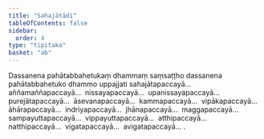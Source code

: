 ```yaml
---
title: "Sahajātādi"
tableOfContents: false
sidebar:
  order: 4
type: "tipitaka"
basket: "ab"
---
```



<DynamicBreadcrumb />

<Division number="68">

<Paragraph number="1254">
Dassanena pahātabbahetukaṃ dhammaṃ saṃsaṭṭho dassanena pahātabbahetuko dhammo uppajjati sahajātapaccayā…  aññamaññapaccayā…  nissayapaccayā…  upanissayapaccayā…  purejātapaccayā…  āsevanapaccayā…  kammapaccayā…  vipākapaccayā…  āhārapaccayā…  indriyapaccayā…  jhānapaccayā…  maggapaccayā…  sampayuttapaccayā…  vippayuttapaccayā…  atthipaccayā…  natthipaccayā…  vigatapaccayā…  avigatapaccayā… .
</Paragraph>
</Division>